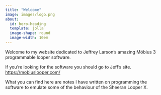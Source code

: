 ```yaml
---
title: "Welcome"
image: images/logo.png
about: 
  id: hero-heading
  template: jolla
  image-shape: round
  image-width: 10em
---
```


Welcome to my website dedicated to Jeffrey Larson's amazing Möbius 3 programmable looper software.

If you're looking for the software you should go to Jeff's site.  <https://mobiuslooper.com/>

What you can find here are notes I have written on programming the software to emulate some of the behaviour of the Sheeran Looper X.
